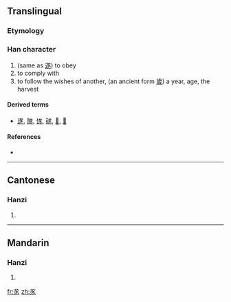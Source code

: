 ==Translingual==

===Etymology===
{{Han compound|八|alt1=丷|豕|c1=s|c2=p|ls=psc}}

===Han character===
{{Han char|rn=12|rad=八|as=07|sn=9|four=|canj=廿心竹人 (TPHO)|ids=⿱[[丷]][[豕]]}}

# (same as [[遂]]) to obey
# to comply with
# to follow the wishes of another, (an ancient form [[歲]]) a year, age, the harvest

====Derived terms====
* [[遂]], [[隊]], [[㥞]], [[䃍]], [[𣔾]], [[𩔀]]

====References====
* {{Han ref|kx=0128.050|hdz=10248.050|uh=34B8|ud=13496}}

----

==Cantonese==

===Hanzi===
{{yue-hanzi|jyut=|y=seui6}}

# {{defn|Cantonese|sort=八07}}

----

==Mandarin==

===Hanzi===
{{cmn-hanzi|pin=[[suì]] ([[sui4]]), [[xuán]] ([[xuan2]])|wg=sui<sup>4</sup>, hsüan<sup>2</sup>}}

# {{defn|Mandarin|sort=八07}}

[[fr:㒸]]
[[zh:㒸]]